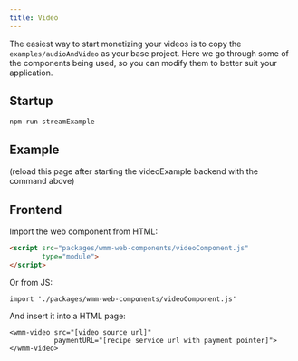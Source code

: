 ```yaml
---
title: Video
---
```


The easiest way to start monetizing your videos is to copy the ```examples/audioAndVideo``` as your base project. Here we go through some of the components being used, so you can modify them to better suit your application.

## Startup

```
npm run streamExample
```

## Example

<div id="media-container">
(reload this page after starting the videoExample backend with the command above)
</div>



<MediaImport url="/examples/audioAndVideo/client.js" media="dinosaur.mp4"></MediaImport>

## Frontend

Import the web component from HTML:

```HTML
<script src="packages/wmm-web-components/videoComponent.js"
        type="module">
</script>
```

Or from JS:

```
import './packages/wmm-web-components/videoComponent.js'
```


And insert it into a HTML page:

```
<wmm-video src="[video source url]"
           paymentURL="[recipe service url with payment pointer]">
</wmm-video>
```

